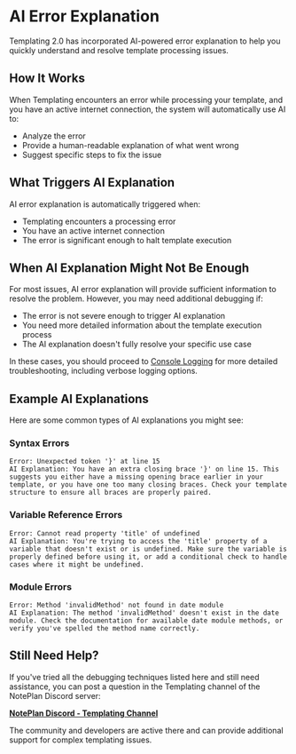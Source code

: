 
# AI Error Explanation

Templating 2.0 has incorporated AI-powered error explanation to help you quickly understand and resolve template processing issues.

## How It Works

When Templating encounters an error while processing your template, and you have an active internet connection, the system will automatically use AI to:

- Analyze the error
- Provide a human-readable explanation of what went wrong
- Suggest specific steps to fix the issue

<Callout
  type="info"
  title="Internet Connection Required"
  description="AI error explanation requires an active internet connection to function. If you're offline, you'll need to use manual debugging methods."
/>

## What Triggers AI Explanation

AI error explanation is automatically triggered when:

- Templating encounters a processing error
- You have an active internet connection
- The error is significant enough to halt template execution

## When AI Explanation Might Not Be Enough

For most issues, AI error explanation will provide sufficient information to resolve the problem. However, you may need additional debugging if:

- The error is not severe enough to trigger AI explanation
- You need more detailed information about the template execution process
- The AI explanation doesn't fully resolve your specific use case

In these cases, you should proceed to [Console Logging](/debugging/console-logging) for more detailed troubleshooting, including verbose logging options.

## Example AI Explanations

Here are some common types of AI explanations you might see:

### Syntax Errors
```
Error: Unexpected token '}' at line 15
AI Explanation: You have an extra closing brace '}' on line 15. This suggests you either have a missing opening brace earlier in your template, or you have one too many closing braces. Check your template structure to ensure all braces are properly paired.
```

### Variable Reference Errors
```
Error: Cannot read property 'title' of undefined
AI Explanation: You're trying to access the 'title' property of a variable that doesn't exist or is undefined. Make sure the variable is properly defined before using it, or add a conditional check to handle cases where it might be undefined.
```

### Module Errors
```
Error: Method 'invalidMethod' not found in date module
AI Explanation: The method 'invalidMethod' doesn't exist in the date module. Check the documentation for available date module methods, or verify you've spelled the method name correctly.
```

<Callout
  type="tip"
  title="Best Practices"
  description="When you receive an AI error explanation, read it carefully and follow the suggested steps. Most issues can be resolved by making the recommended changes to your template."
/>

## Still Need Help?

If you've tried all the debugging techniques listed here and still need assistance, you can post a question in the Templating channel of the NotePlan Discord server:

**[NotePlan Discord - Templating Channel](https://discord.com/channels/763107030223290449/963950027946999828)**

The community and developers are active there and can provide additional support for complex templating issues. 